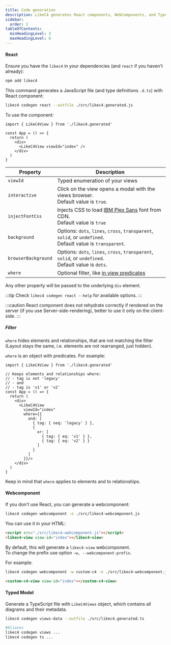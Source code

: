 ```yaml
---
title: Code generation
description: LikeC4 generates React components, WebComponents, and TypeScript models from the architecture model
sidebar:
  order: 2
tableOfContents:
  minHeadingLevel: 3
  maxHeadingLevel: 6    
---
```



#### React

Ensure you have the `likec4` in your dependencies (and `react` if you haven't already):

```sh
npm add likec4
```

This command generates a JavaScript file (and type definitions `.d.ts`) with React component:

```sh
likec4 codegen react --outfile ./src/likec4.generated.js
```

To use the component:

```tsx
import { LikeC4View } from './likec4.generated'

const App = () => {
  return (
    <div>
      <LikeC4View viewId="index" />
    </div>
  )
}
```

| Property            | Description                                                                                         |
| -----------------   | --------------------------------------------------------------------------------------------------- |
| `viewId`            | Typed enumeration of your views                                                                     |
| `interactive`       | Click on the view opens a modal with the views browser.<br/>Default value is `true`.                  |
| `injectFontCss`     | Injects CSS to load <a href='https://fontsource.org/fonts/ibm-plex-sans' target='_blank'>IBM Plex Sans</a> font from CDN.<br/>Default value is `true` |
| `background`        | Options: `dots`, `lines`, `cross`, `transparent`, `solid`, or `undefined`.<br/>Default value is `transparent`. |
| `browserBackground` | Options: `dots`, `lines`, `cross`, `transparent`, `solid`, or `undefined`.<br/>Default value is `dots`. |
| `where`             | Optional filter, like [in view predicates](/dsl/views#filter) |

Any other property will be passed to the underlying `div` element.

:::tip
Check `likec4 codegen react --help` for available options.
:::

:::caution
React component does not rehydrate correctly if rendered on the server (if you use Server-side-rendering), better to use it only on the client-side.
:::

##### Filter

`where` hides elements and relationships, that are not matching the filter  
(Layout stays the same, i.e. elements are not rearranged, just hidden).

`where` is an object with predicates. For example:

```tsx
import { LikeC4View } from './likec4.generated'

// Keeps elements and relationships where:
// - tag is not 'legacy'
// - and 
// - tag is 'v1' or 'v2'
const App = () => {
  return (
    <div>
      <LikeC4View
        viewId="index"
        where={{
          and: [
            { tag: { neq: 'legacy' } },
            { 
              or: [
                { tag: { eq: 'v1' } },
                { tag: { eq: 'v2' } }
              ] 
            }
          ]
        }}/>
    </div>
  )
}
```

Keep in mind that `where` applies to elements and to relationships.

#### Webcomponent

If you don't use React, you can generate a webcomponent:

```sh
likec4 codegen webcomponent -o ./src/likec4-webcomponent.js
```  

You can use it in your HTML:

```html
<script src="./src/likec4-webcomponent.js"></script>
<likec4-view view-id="index"></likec4-view>
```

By default, this will generate a `likec4-view` webcomponent.  
To change the prefix use option `-w, --webcomponent-prefix`.

For example:

```sh
likec4 codegen webcomponent -w custom-c4 -o ./src/likec4-webcomponent.js
```  

```html
<custom-c4-view view-id="index"></custom-c4-view>
```

#### Typed Model

Generate a TypeScript file with `LikeC4Views` object, which contains all diagrams and their metadata.

```sh
likec4 codegen views-data --outfile ./src/likec4.generated.ts

#Aliases
likec4 codegen views ...
likec4 codegen ts ...
```
